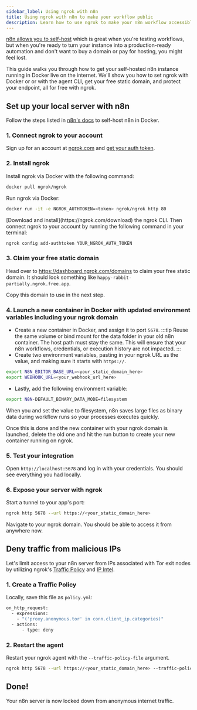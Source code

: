 ```yaml
---
sidebar_label: Using ngrok with n8n
title: Using ngrok with n8n to make your workflow public 
description: Learn how to use ngrok to make your n8n workflow accessible from anywhere, not just your local host. 
---
```



[n8n allows you to self-host](https://docs.n8n.io/hosting/) which is great when you're testing workflows, but when you're ready to turn your instance into a production-ready automation and don't want to buy a domain or pay for hosting, you might feel lost.

This guide walks you through how to get your self-hosted n8n instance running in Docker live on the internet. We'll show you how to set ngrok with Docker or or with the agent CLI, get your free static domain, and protect your endpoint, all for free with ngrok.

## Set up your local server with n8n

Follow the steps listed in [n8n's docs](https://docs.n8n.io/hosting/installation/docker/) to self-host n8n in Docker.

### 1. Connect ngrok to your account

Sign up for an account at [ngrok.com](https://ngrok.com/) and [get your auth token](https://dashboard.ngrok.com/get-started/your-authtoken).

### 2. Install ngrok

<Tabs groupId="user-type" queryString="user-type">
<TabItem value="Docker" label="Docker" default>

Install ngrok via Docker with the following command:

```bash
docker pull ngrok/ngrok
```

Run ngrok via Docker:

```bash
docker run -it -e NGROK_AUTHTOKEN=<token> ngrok/ngrok http 80
```

</TabItem>
<TabItem value="CLI" label="CLI">
[Download and install](https://ngrok.com/download) the ngrok CLI. Then connect ngrok to your account by running the following command in your terminal:

```bash
ngrok config add-authtoken YOUR_NGROK_AUTH_TOKEN
```

</TabItem>
</Tabs>

### 3. Claim your free static domain

Head over to https://dashboard.ngrok.com/domains to claim your free static domain. It should look something like `happy-rabbit-partially.ngrok.free.app`.

Copy this domain to use in the next step.

### 4. Launch a new container in Docker with updated environment variables including your ngrok domain

- Create a new container in Docker, and assign it to port `5678`.
  :::tip
  Reuse the same volume or bind mount for the data folder in your old n8n container. The host path must stay the same. This will ensure that your n8n workflows, credentials, or execution history are not impacted.
  :::
- Create two environment variables, pasting in your ngrok URL as the value, and making sure it starts with `https://`.

```bash
export N8N_EDITOR_BASE_URL=<your_static_domain_here>
export WEBHOOK_URL=<your_webhook_url_here>
```

- Lastly, add the following environment variable:

```bash
export N8N-DEFAULT_BINARY_DATA_MODE=filesystem
```

When you and set the value to filesystem, n8n saves large files as binary data during workflow runs so your processes executes quickly.

Once this is done and the new container with your ngrok domain is launched, delete the old one and hit the run button to create your new container running on ngrok.

### 5. Test your integration

Open `http://localhost:5678` and log in with your credentials. You should see everything you had locally.

### 6. Expose your server with ngrok

Start a tunnel to your app's port:

```bash
ngrok http 5678 --url https://<your_static_domain_here>
```

Navigate to your ngrok domain. You should be able to access it from anywhere now.

## Deny traffic from malicious IPs

Let's limit access to your n8n server from IPs associated with Tor exit nodes by utilizing ngrok's [Traffic Policy](/docs/traffic-policy/) and [IP Intel](/docs/traffic-policy/variables/ip-intel/).

### 1. Create a Traffic Policy

Locally, save this file as `policy.yml`:

```bash
on_http_request:
  - expressions:
    - "('proxy.anonymous.tor' in conn.client_ip.categories)"
  - actions:
      - type: deny
```

### 2. Restart the agent

Restart your ngrok agent with the `--traffic-policy-file` argument.

```bash
ngrok http 5678 --url https://<your_static_domain_here> --traffic-policy-file policy.yml
```

## Done!

Your n8n server is now locked down from anonymous internet traffic.
